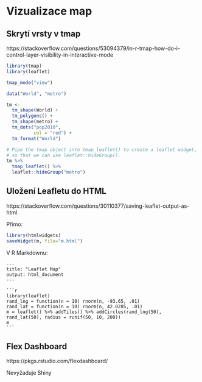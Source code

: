 Vizualizace map
===============

Skrytí vrsty v tmap
-------------------
https://stackoverflow.com/questions/53094379/in-r-tmap-how-do-i-control-layer-visibility-in-interactive-mode

```r
library(tmap)
library(leaflet)

tmap_mode("view")

data("World", "metro")

tm <-
  tm_shape(World) +
  tm_polygons() +
  tm_shape(metro) +
  tm_dots("pop2010",
          col = "red") +
  tm_format("World")

# Pipe the tmap object into tmap_leaflet() to create a leaflet widget,
# so that we can use leaflet::hideGroup().
tm %>%
  tmap_leaflet() %>%
  leaflet::hideGroup("metro")
```



Uložení Leafletu do HTML
------------------------
https://stackoverflow.com/questions/30110377/saving-leaflet-output-as-html

Přímo:

```r
library(htmlwidgets)
saveWidget(m, file="m.html")
```

V R Markdownu:

````
---
title: "Leaflet Map"
output: html_document
---

```r
library(leaflet)
rand_lng = function(n = 10) rnorm(n, -93.65, .01)
rand_lat = function(n = 10) rnorm(n, 42.0285, .01)
m = leaflet() %>% addTiles() %>% addCircles(rand_lng(50), rand_lat(50), radius = runif(50, 10, 200))
m
```
````



Flex Dashboard
--------------
https://pkgs.rstudio.com/flexdashboard/

Nevyžaduje Shiny
